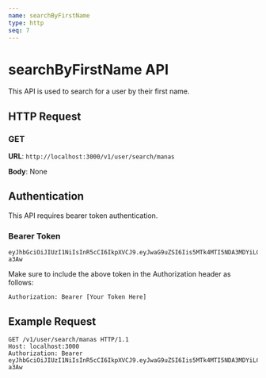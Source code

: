 ```yaml
---
name: searchByFirstName
type: http
seq: 7
---
```


# searchByFirstName API

This API is used to search for a user by their first name.

## HTTP Request

### GET

**URL**: `http://localhost:3000/v1/user/search/manas`

**Body**: None

## Authentication

This API requires bearer token authentication.

### Bearer Token

```plaintext
eyJhbGciOiJIUzI1NiIsInR5cCI6IkpXVCJ9.eyJwaG9uZSI6Iis5MTk4MTI5NDA3MDYiLCJ1aWQiOiI1Z2VhcGdhcHhzIn0.yNyKfoOQouzSNDwp_5rJ9CAEMVJo5uqueJHNpG-a3Aw
```

Make sure to include the above token in the Authorization header as follows:

```http
Authorization: Bearer [Your Token Here]
```

## Example Request

```http
GET /v1/user/search/manas HTTP/1.1
Host: localhost:3000
Authorization: Bearer eyJhbGciOiJIUzI1NiIsInR5cCI6IkpXVCJ9.eyJwaG9uZSI6Iis5MTk4MTI5NDA3MDYiLCJ1aWQiOiI1Z2VhcGdhcHhzIn0.yNyKfoOQouzSNDwp_5rJ9CAEMVJo5uqueJHNpG-a3Aw
```